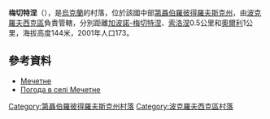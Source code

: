 {{coord|48|1|32|N|36|20|20|E|scale:30000_region:UA|display=title}}

'''梅切特涅'''（{{lang-uk|Мечетне}}），是[[烏克蘭|烏克蘭]]的村落，位於該國中部[[第聶伯羅彼得羅夫斯克州|第聶伯羅彼得羅夫斯克州]]，由[[波克羅夫西克區|波克羅夫西克區]]負責管轄，分別距離[[加波諾-梅切特涅|加波諾-梅切特涅]]、[[索洛涅_(波克羅夫西克區)|索洛涅]]0.5公里和[[奧爾利_(波克羅夫西克區)|奧爾利]]1公里，海拔高度144米，2001年人口173。

==參考資料==
* [http://gska2.rada.gov.ua/pls/z7502/A005?rdat1=29.01.2010&rf7571=6130 Мечетне]{{dead link|date=2018年3月 |bot=InternetArchiveBot |fix-attempted=yes }}
* [http://weather.in.ua/ua/dnepropetrovskaja/15461 Погода в селі Мечетне] {{Wayback|url=http://weather.in.ua/ua/dnepropetrovskaja/15461 |date=20160305191703 }}

{{DEFAULTSORT:Мечетне}}
[[Category:第聶伯羅彼得羅夫斯克州村落|Category:第聶伯羅彼得羅夫斯克州村落]]
[[Category:波克羅夫西克區村落|Category:波克羅夫西克區村落]]


{{Dnipropetrovsk-geo-stub}}
